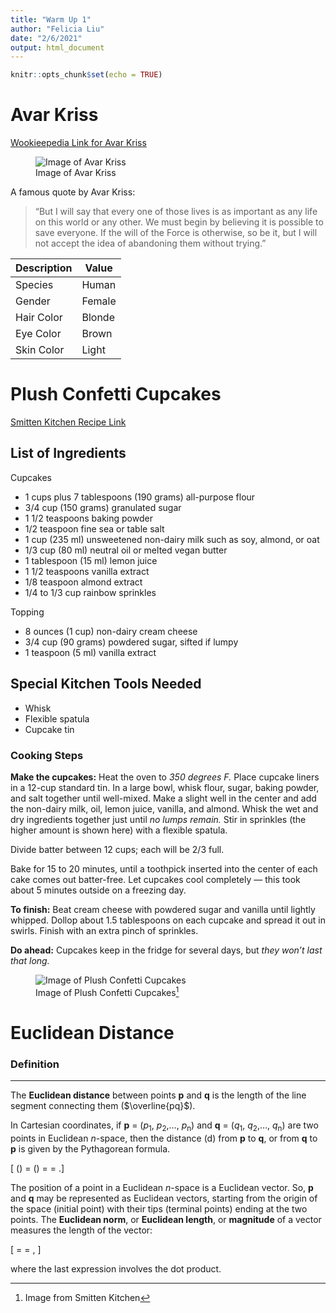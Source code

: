 ---
title: "Warm Up 1"
author: "Felicia Liu"
date: "2/6/2021"
output: html_document
---

```{r setup, include=FALSE}
knitr::opts_chunk$set(echo = TRUE)
```

# Avar Kriss

[Wookieepedia Link for Avar Kriss](https://starwars.fandom.com/wiki/Avar_Kriss)

![Image of Avar Kriss](https://static.wikia.nocookie.net/starwars/images/9/95/AvarKriss.png/revision/latest/scale-to-width-down/500?cb=20200403184854)


A famous quote by Avar Kriss:

> "But I will say that every one of those lives is as important as any life on this world or any other. We must begin by believing it is possible to save everyone. If the will of the Force is otherwise, so be it, but I will not accept the idea of abandoning them without trying."

Description | Value
------------|-------
Species     |Human
Gender      |Female
Hair Color  |Blonde
Eye Color   |Brown
Skin Color  |Light



# Plush Confetti Cupcakes
[Smitten Kitchen Recipe Link](https://smittenkitchen.com/2021/01/plush-vegan-confetti-cupcakes/)

## List of Ingredients
Cupcakes

* 1 cups plus 7 tablespoons (190 grams) all-purpose flour
* 3/4 cup (150 grams) granulated sugar
* 1 1/2 teaspoons baking powder
* 1/2 teaspoon fine sea or table salt
* 1 cup (235 ml) unsweetened non-dairy milk such as soy, almond, or oat
* 1/3 cup (80 ml) neutral oil or melted vegan butter
* 1 tablespoon (15 ml) lemon juice
* 1 1/2 teaspoons vanilla extract
* 1/8 teaspoon almond extract
* 1/4 to 1/3 cup rainbow sprinkles

Topping

* 8 ounces (1 cup) non-dairy cream cheese
* 3/4 cup (90 grams) powdered sugar, sifted if lumpy
* 1 teaspoon (5 ml) vanilla extract

## Special Kitchen Tools Needed
* Whisk
* Flexible spatula
* Cupcake tin

### Cooking Steps
**Make the cupcakes:** Heat the oven to *350 degrees F.* Place cupcake liners in a 12-cup standard tin. In a large bowl, whisk flour, sugar, baking powder, and salt together until well-mixed. Make a slight well in the center and add the non-dairy milk, oil, lemon juice, vanilla, and almond. Whisk the wet and dry ingredients together just until *no lumps remain.* Stir in sprinkles (the higher amount is shown here) with a flexible spatula.

Divide batter between 12 cups; each will be 2/3 full.

Bake for 15 to 20 minutes, until a toothpick inserted into the center of each cake comes out batter-free. Let cupcakes cool completely — this took about 5 minutes outside on a freezing day.

**To finish:** Beat cream cheese with powdered sugar and vanilla until lightly whipped. Dollop about 1.5 tablespoons on each cupcake and spread it out in swirls. Finish with an extra pinch of sprinkles.

**Do ahead:** Cupcakes keep in the fridge for several days, but *they won’t last that long.*

![Image of Plush Confetti Cupcakes[^1] ](https://i1.wp.com/live.staticflickr.com/65535/50886121506_6438e29d55_z.jpg?resize=640%2C427&ssl=1)


[^1]: Image from Smitten Kitchen


# Euclidean Distance

### Definition
***
The **Euclidean distance** between points **p** and **q** is the length of the line segment connecting them ($\overline{pq}$).

In Cartesian coordinates, if **p** = (*p*~1~, *p*~2~,..., *p*~n~) and **q** = (*q*~1~, *q*~2~,..., *q*~n~) are two points in Euclidean *n*-space, then the distance (d) from **p** to **q**, or from **q** to **p** is given by the Pythagorean formula. 

\[ \mathit{d}(\mathbf{p, q}) = \mathit{d}(\mathbf{q, p}) = \sqrt{(q_{1} - p_{1})^2 + (q_{1} - p_{1})^2 + \dots + (q_{n} - p_{n})^2} = \sqrt{\displaystyle\sum_{i=1}^{n} (q_{i} - p_{i})^2}.\]

The position of a point in a Euclidean *n*-space is a Euclidean vector. So, **p** and **q** may be represented as Euclidean vectors, starting from the origin of the space (initial point) with their tips (terminal points) ending at the two points. The **Euclidean norm**, or **Euclidean length**, or **magnitude** of a vector measures the length of the vector:

\[ \mathbf{\|p\|} = \sqrt{p_{1}^2 + p_{2}^2 + \dots + p_{n}^2} = \sqrt{\mathbf{p \cdot p}}, \]

where the last expression involves the dot product.

